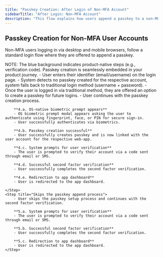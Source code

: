 ```yaml
---
title: "Passkey Creation: After Login of Non-MFA Account"
sidebarTitle: "After Login: Non-MFA Account"
description: "This flow explains how users append a passkey to a non-MFA account."
---
```



## Passkey Creation for Non-MFA User Accounts

Non-MFA users logging in via desktop and mobile browsers, follow a standard login flow where they are offered to append a passkey.

<Tabs>
  <Tab title="macOS">
    <ToolingFrame 
        imageURL="/images/authentication-flow/web-app/desktop/non-mfa-append-macos.png"
        caption="macOS passkey append, non-MFA accounts"
        imageName="non-mfa-append-macos.png"
    />
  </Tab>

<Tab title="Windows">
    <ToolingFrame
        imageURL="/images/authentication-flow/web-app/desktop/non-mfa-append-windows.png"
        caption="Windows passkey append, non-MFA accounts"
        imageName="non-mfa-append-windows.png"
    />
</Tab>

<Tab title="iOS">
    <ToolingFrame
        imageURL="/images/authentication-flow/web-app/mobile/non-mfa-append-ios.png"
        caption="iOS passkey append, non-MFA accounts"
        imageName="non-mfa-append-ios.png"
    />
</Tab>

  <Tab title="Android">
    <ToolingFrame 
        imageURL="/images/authentication-flow/web-app/mobile/non-mfa-append-android.png"
        caption="Android passkey append, non-MFA accounts"
        imageName="non-mfa-append-android.png"
    />
  </Tab>
</Tabs>

<Info>
    NOTE: The blue background indicates product-native steps (e.g., verification
    code). Passkey creation is seamlessly embedded in your product journey.
</Info>

<Steps>
     <Step title="Login when user has no passkeys">
        - User enters their identifier (email/username) on the login page.
    </Step>
    <Step title="Fallback to traditional login method">
        - System detects no passkey created for the respective account, system falls back to traditional login method (username + password).
    </Step>
    <Step title="Passkey append process initiates">
        - Once the user is logged in via traditional method, they are offered an option to create a passkey for future logins.
    </Step>
    <Step title="Passkey append process continues">
        - User continues with the passkey creation process.

        **4.a. OS-native biometric prompt appears**
        - OS biometric prompt modal appears asking the user to authenticate using fingerprint, face, or PIN for secure sign-in.
        - User successfully authenticates via biometrics.

        **4.b. Passkey creation successful**
        - User successfully creates passkey and is now linked with the user account for the respective web-app.

        **4.c. System prompts for user verification**
        - The user is prompted to verify their account via a code sent through email or SMS.

        **4.d. Successful second factor verification**
        - User successfully completes the second factor verification.

        **4.e. Redirection to app dashboard**
        - User is redirected to the app dashboard.

    </Step>
    <Step title="Skips the passkey append process">
        - User skips the passkey setup process and continues with the second factor verification.

        **5.a. System prompts for user verification**
        - The user is prompted to verify their account via a code sent through email or SMS.

        **5.b. Successful second factor verification**
        - User successfully completes the second factor verification.

        **5.c. Redirection to app dashboard**
        - User is redirected to the app dashboard.
    </Step>

</Steps>
